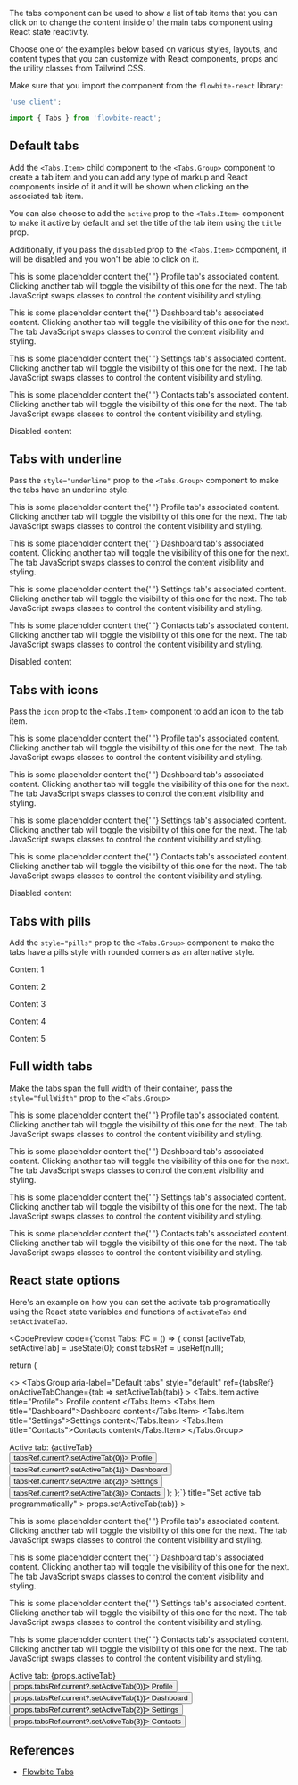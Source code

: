 
The tabs component can be used to show a list of tab items that you can click on to change the content inside of the main tabs component using React state reactivity.

Choose one of the examples below based on various styles, layouts, and content types that you can customize with React components, props and the utility classes from Tailwind CSS.

Make sure that you import the component from the `flowbite-react` library:

```jsx
'use client';

import { Tabs } from 'flowbite-react';
```

## Default tabs

Add the `<Tabs.Item>` child component to the `<Tabs.Group>` component to create a tab item and you can add any type of markup and React components inside of it and it will be shown when clicking on the associated tab item.

You can also choose to add the `active` prop to the `<Tabs.Item>` component to make it active by default and set the title of the tab item using the `title` prop.

Additionally, if you pass the `disabled` prop to the `<Tabs.Item>` component, it will be disabled and you won't be able to click on it.

<CodePreview importFlowbiteReact="Tabs" title="Default tabs">
  <Tabs.Group aria-label="Default tabs" style="default">
    <Tabs.Item active title="Profile">
      <p className="text-sm text-gray-500 dark:text-gray-400">
        This is some placeholder content the{' '}
        <span className="font-medium text-gray-800 dark:text-white">Profile tab's associated content</span>. Clicking
        another tab will toggle the visibility of this one for the next. The tab JavaScript swaps classes to control the
        content visibility and styling.
      </p>
    </Tabs.Item>
    <Tabs.Item title="Dashboard">
      <p className="text-sm text-gray-500 dark:text-gray-400">
        This is some placeholder content the{' '}
        <span className="font-medium text-gray-800 dark:text-white">Dashboard tab's associated content</span>. Clicking
        another tab will toggle the visibility of this one for the next. The tab JavaScript swaps classes to control the
        content visibility and styling.
      </p>
    </Tabs.Item>
    <Tabs.Item title="Settings">
      <p className="text-sm text-gray-500 dark:text-gray-400">
        This is some placeholder content the{' '}
        <span className="font-medium text-gray-800 dark:text-white">Settings tab's associated content</span>. Clicking
        another tab will toggle the visibility of this one for the next. The tab JavaScript swaps classes to control the
        content visibility and styling.
      </p>
    </Tabs.Item>
    <Tabs.Item title="Contacts">
      <p className="text-sm text-gray-500 dark:text-gray-400">
        This is some placeholder content the{' '}
        <span className="font-medium text-gray-800 dark:text-white">Contacts tab's associated content</span>. Clicking
        another tab will toggle the visibility of this one for the next. The tab JavaScript swaps classes to control the
        content visibility and styling.
      </p>
    </Tabs.Item>
    <Tabs.Item disabled title="Disabled">
      Disabled content
    </Tabs.Item>
  </Tabs.Group>
</CodePreview>

## Tabs with underline

Pass the `style="underline"` prop to the `<Tabs.Group>` component to make the tabs have an underline style.

<CodePreview importFlowbiteReact="Tabs" title="Tabs with underline">
  <Tabs.Group aria-label="Tabs with underline" style="underline">
    <Tabs.Item active title="Profile">
      <p className="text-sm text-gray-500 dark:text-gray-400">
        This is some placeholder content the{' '}
        <span className="font-medium text-gray-800 dark:text-white">Profile tab's associated content</span>. Clicking
        another tab will toggle the visibility of this one for the next. The tab JavaScript swaps classes to control the
        content visibility and styling.
      </p>
    </Tabs.Item>
    <Tabs.Item title="Dashboard">
      <p className="text-sm text-gray-500 dark:text-gray-400">
        This is some placeholder content the{' '}
        <span className="font-medium text-gray-800 dark:text-white">Dashboard tab's associated content</span>. Clicking
        another tab will toggle the visibility of this one for the next. The tab JavaScript swaps classes to control the
        content visibility and styling.
      </p>
    </Tabs.Item>
    <Tabs.Item title="Settings">
      <p className="text-sm text-gray-500 dark:text-gray-400">
        This is some placeholder content the{' '}
        <span className="font-medium text-gray-800 dark:text-white">Settings tab's associated content</span>. Clicking
        another tab will toggle the visibility of this one for the next. The tab JavaScript swaps classes to control the
        content visibility and styling.
      </p>
    </Tabs.Item>
    <Tabs.Item title="Contacts">
      <p className="text-sm text-gray-500 dark:text-gray-400">
        This is some placeholder content the{' '}
        <span className="font-medium text-gray-800 dark:text-white">Contacts tab's associated content</span>. Clicking
        another tab will toggle the visibility of this one for the next. The tab JavaScript swaps classes to control the
        content visibility and styling.
      </p>
    </Tabs.Item>
    <Tabs.Item disabled title="Disabled">
      Disabled content
    </Tabs.Item>
  </Tabs.Group>
</CodePreview>

## Tabs with icons

Pass the `icon` prop to the `<Tabs.Item>` component to add an icon to the tab item.

<CodePreview importFlowbiteReact="Tabs" title="Tabs with icons">
  <Tabs.Group aria-label="Tabs with icons" style="underline">
    <Tabs.Item active title="Profile" icon={HiUserCircle}>
      <p className="text-sm text-gray-500 dark:text-gray-400">
        This is some placeholder content the{' '}
        <span className="font-medium text-gray-800 dark:text-white">Profile tab's associated content</span>. Clicking
        another tab will toggle the visibility of this one for the next. The tab JavaScript swaps classes to control the
        content visibility and styling.
      </p>
    </Tabs.Item>
    <Tabs.Item title="Dashboard" icon={MdDashboard}>
      <p className="text-sm text-gray-500 dark:text-gray-400">
        This is some placeholder content the{' '}
        <span className="font-medium text-gray-800 dark:text-white">Dashboard tab's associated content</span>. Clicking
        another tab will toggle the visibility of this one for the next. The tab JavaScript swaps classes to control the
        content visibility and styling.
      </p>
    </Tabs.Item>
    <Tabs.Item title="Settings" icon={HiAdjustments}>
      <p className="text-sm text-gray-500 dark:text-gray-400">
        This is some placeholder content the{' '}
        <span className="font-medium text-gray-800 dark:text-white">Settings tab's associated content</span>. Clicking
        another tab will toggle the visibility of this one for the next. The tab JavaScript swaps classes to control the
        content visibility and styling.
      </p>
    </Tabs.Item>
    <Tabs.Item title="Contacts" icon={HiClipboardList}>
      <p className="text-sm text-gray-500 dark:text-gray-400">
        This is some placeholder content the{' '}
        <span className="font-medium text-gray-800 dark:text-white">Contacts tab's associated content</span>. Clicking
        another tab will toggle the visibility of this one for the next. The tab JavaScript swaps classes to control the
        content visibility and styling.
      </p>
    </Tabs.Item>
    <Tabs.Item disabled title="Disabled">
      Disabled content
    </Tabs.Item>
  </Tabs.Group>
</CodePreview>

## Tabs with pills

Add the `style="pills"` prop to the `<Tabs.Group>` component to make the tabs have a pills style with rounded corners as an alternative style.

<CodePreview importFlowbiteReact="Tabs" title="Pills tabs">
  <Tabs.Group aria-label="Pills" style="pills">
    <Tabs.Item active title="Tab 1">
      <p className="text-sm text-gray-500 dark:text-gray-400">Content 1</p>
    </Tabs.Item>
    <Tabs.Item title="Tab 2">
      <p className="text-sm text-gray-500 dark:text-gray-400">Content 2</p>
    </Tabs.Item>
    <Tabs.Item title="Tab 3">
      <p className="text-sm text-gray-500 dark:text-gray-400">Content 3</p>
    </Tabs.Item>
    <Tabs.Item title="Tab 4">
      <p className="text-sm text-gray-500 dark:text-gray-400">Content 4</p>
    </Tabs.Item>
    <Tabs.Item disabled title="Tab 5">
      <p className="text-sm text-gray-500 dark:text-gray-400">Content 5</p>
    </Tabs.Item>
  </Tabs.Group>
</CodePreview>

## Full width tabs

Make the tabs span the full width of their container, pass the `style="fullWidth"` prop to the `<Tabs.Group>`

<CodePreview importFlowbiteReact="Tabs" title="Full width tabs">
  <Tabs.Group aria-label="Full width tabs" style="fullWidth">
    <Tabs.Item active title="Profile">
      <p className="text-sm text-gray-500 dark:text-gray-400">
        This is some placeholder content the{' '}
        <span className="font-medium text-gray-800 dark:text-white">Profile tab's associated content</span>. Clicking
        another tab will toggle the visibility of this one for the next. The tab JavaScript swaps classes to control the
        content visibility and styling.
      </p>
    </Tabs.Item>
    <Tabs.Item title="Dashboard">
      <p className="text-sm text-gray-500 dark:text-gray-400">
        This is some placeholder content the{' '}
        <span className="font-medium text-gray-800 dark:text-white">Dashboard tab's associated content</span>. Clicking
        another tab will toggle the visibility of this one for the next. The tab JavaScript swaps classes to control the
        content visibility and styling.
      </p>
    </Tabs.Item>
    <Tabs.Item title="Settings">
      <p className="text-sm text-gray-500 dark:text-gray-400">
        This is some placeholder content the{' '}
        <span className="font-medium text-gray-800 dark:text-white">Settings tab's associated content</span>. Clicking
        another tab will toggle the visibility of this one for the next. The tab JavaScript swaps classes to control the
        content visibility and styling.
      </p>
    </Tabs.Item>
    <Tabs.Item title="Contacts">
      <p className="text-sm text-gray-500 dark:text-gray-400">
        This is some placeholder content the{' '}
        <span className="font-medium text-gray-800 dark:text-white">Contacts tab's associated content</span>. Clicking
        another tab will toggle the visibility of this one for the next. The tab JavaScript swaps classes to control the
        content visibility and styling.
      </p>
    </Tabs.Item>
  </Tabs.Group>
</CodePreview>

## React state options

Here's an example on how you can set the activate tab programatically using the React state variables and functions of `activateTab` and `setActivateTab`.

<CodePreview
        code={`const Tabs: FC = () => {
const [activeTab, setActiveTab] = useState<number>(0);
const tabsRef = useRef<TabsRef>(null);

return (

<>
<Tabs.Group
aria-label="Default tabs"
style="default"
ref={tabsRef}
onActiveTabChange={tab => setActiveTab(tab)} >
<Tabs.Item active title="Profile">
Profile content
</Tabs.Item>
<Tabs.Item title="Dashboard">Dashboard content</Tabs.Item>
<Tabs.Item title="Settings">Settings content</Tabs.Item>
<Tabs.Item title="Contacts">Contacts content</Tabs.Item>
</Tabs.Group>
<div>Active tab: {activeTab}</div>
<Button.Group>
<Button color="gray" onClick={() => tabsRef.current?.setActiveTab(0)}>
Profile
</Button>
<Button color="gray" onClick={() => tabsRef.current?.setActiveTab(1)}>
Dashboard
</Button>
<Button color="gray" onClick={() => tabsRef.current?.setActiveTab(2)}>
Settings
</Button>
<Button color="gray" onClick={() => tabsRef.current?.setActiveTab(3)}>
Contacts
</Button>
</Button.Group>
</>
);
};`}
        title="Set active tab programmatically"
      >
        <Tabs.Group
          aria-label="Default tabs"
          style="default"
          ref={props.tabsRef}
          onActiveTabChange={(tab) => props.setActiveTab(tab)}
        >
          <Tabs.Item active title="Profile">
      <p className="text-sm text-gray-500 dark:text-gray-400">
        This is some placeholder content the{' '}
        <span className="font-medium text-gray-800 dark:text-white">Profile tab's associated content</span>. Clicking
        another tab will toggle the visibility of this one for the next. The tab JavaScript swaps classes to control the
        content visibility and styling.
      </p>
    </Tabs.Item>
    <Tabs.Item title="Dashboard">
      <p className="text-sm text-gray-500 dark:text-gray-400">
        This is some placeholder content the{' '}
        <span className="font-medium text-gray-800 dark:text-white">Dashboard tab's associated content</span>. Clicking
        another tab will toggle the visibility of this one for the next. The tab JavaScript swaps classes to control the
        content visibility and styling.
      </p>
    </Tabs.Item>
    <Tabs.Item title="Settings">
      <p className="text-sm text-gray-500 dark:text-gray-400">
        This is some placeholder content the{' '}
        <span className="font-medium text-gray-800 dark:text-white">Settings tab's associated content</span>. Clicking
        another tab will toggle the visibility of this one for the next. The tab JavaScript swaps classes to control the
        content visibility and styling.
      </p>
    </Tabs.Item>
    <Tabs.Item title="Contacts">
      <p className="text-sm text-gray-500 dark:text-gray-400">
        This is some placeholder content the{' '}
        <span className="font-medium text-gray-800 dark:text-white">Contacts tab's associated content</span>. Clicking
        another tab will toggle the visibility of this one for the next. The tab JavaScript swaps classes to control the
        content visibility and styling.
      </p>
    </Tabs.Item>
  </Tabs.Group>
  <div className="pt-2 pb-4 text-sm text-gray-500 dark:text-gray-400">Active tab: {props.activeTab}</div>
  <Button.Group>
    <Button color="gray" onClick={() => props.tabsRef.current?.setActiveTab(0)}>
      Profile
    </Button>
    <Button color="gray" onClick={() => props.tabsRef.current?.setActiveTab(1)}>
      Dashboard
    </Button>
    <Button color="gray" onClick={() => props.tabsRef.current?.setActiveTab(2)}>
      Settings
    </Button>
    <Button color="gray" onClick={() => props.tabsRef.current?.setActiveTab(3)}>
      Contacts
    </Button>
  </Button.Group>
</CodePreview>

## References

- [Flowbite Tabs](https://flowbite.com/docs/components/tabs/)
